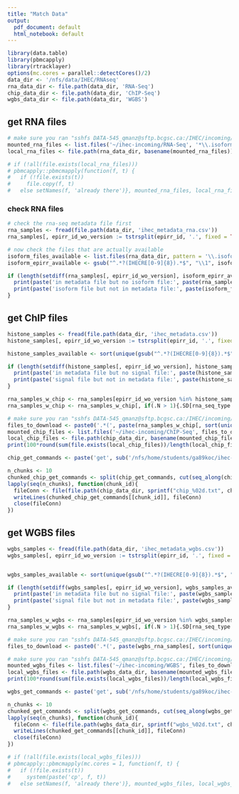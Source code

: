 ```yaml
---
title: "Match Data"
output: 
  pdf_document: default
  html_notebook: default
---
```


```r
library(data.table)
library(pbmcapply)
library(rtracklayer)
options(mc.cores = parallel::detectCores()/2)
data_dir <- '/nfs/data/IHEC/RNAseq'
rna_data_dir <- file.path(data_dir, 'RNA-Seq')
chip_data_dir <- file.path(data_dir, 'ChIP-Seq')
wgbs_data_dir <- file.path(data_dir, 'WGBS')
```

## get RNA files

```r

# make sure you ran "sshfs DATA-545_qmanz@sftp.bcgsc.ca:/IHEC/incoming/ /nfs/home/students/ga89koc/ihec-incoming/"
mounted_rna_files <- list.files('~/ihec-incoming/RNA-Seq', '*\\.isoforms\\.results$', full.names = TRUE, recursive = T)
local_rna_files <- file.path(rna_data_dir, basename(mounted_rna_files))

# if (!all(file.exists(local_rna_files)))
# pbmcapply::pbmcmapply(function(f, t) {
#   if (!file.exists(t))
#     file.copy(f, t)
#   else setNames(f, 'already there')}, mounted_rna_files, local_rna_files)
```

### check RNA files

```r
# check the rna-seq metadata file first
rna_samples <- fread(file.path(data_dir, 'ihec_metadata_rna.csv'))
rna_samples[, epirr_id_wo_version := tstrsplit(epirr_id, '.', fixed = TRUE)[1]]

# now check the files that are actually available
isoform_files_available <- list.files(rna_data_dir, pattern = '\\.isoforms\\.results$')
isoform_epirr_available <- gsub("^.*?(IHECRE[0-9]{8}).*$", "\\1", isoform_files_available)

if (length(setdiff(rna_samples[, epirr_id_wo_version], isoform_epirr_available)) > 0) {
  print(paste('in metadata file but no isoform file:', paste(rna_samples[!epirr_id_wo_version %in% isoform_epirr_available, epirr_id_wo_version], collapse = ', ')))
  print(paste('isoform file but not in metadata file:', paste(isoform_files_available[!isoform_epirr_available %in% rna_samples[, epirr_id_wo_version]], collapse = ', ')))
}
```

## get ChIP files

```r
histone_samples <- fread(file.path(data_dir, 'ihec_metadata.csv'))
histone_samples[, epirr_id_wo_version := tstrsplit(epirr_id, '.', fixed = TRUE)[1]]

histone_samples_available <- sort(unique(gsub("^.*?(IHECRE[0-9]{8}).*$", "\\1", list.files(chip_data_dir, '\\.signal\\.bigwig$'))))

if (length(setdiff(histone_samples[, epirr_id_wo_version], histone_samples_available)) > 0) {
  print(paste('in metadata file but no signal file:', paste(histone_samples[!epirr_id_wo_version %in% histone_samples_available, epirr_id_wo_version], collapse = ', ')))
  print(paste('signal file but not in metadata file:', paste(histone_samples_available[!histone_samples_available %in% histone_samples[, epirr_id_wo_version]], collapse = ', ')))
}

rna_samples_w_chip <- rna_samples[epirr_id_wo_version %in% histone_samples_available]
rna_samples_w_chip <- rna_samples_w_chip[, if(.N > 1){.SD[rna_seq_type != 'total-RNA-Seq']}else{.SD}, by = epirr_id_wo_version]
```


```r
# make sure you ran "sshfs DATA-545_qmanz@sftp.bcgsc.ca:/IHEC/incoming/ /nfs/home/students/ga89koc/ihec-incoming/"
files_to_download <- paste0('.*(', paste(rna_samples_w_chip[, sort(unique(epirr_id_wo_version))], collapse = '|'), ').*.signal.bigwig$')
mounted_chip_files <- list.files('~/ihec-incoming/ChIP-Seq', files_to_download, full.names = TRUE, recursive = TRUE)
local_chip_files <- file.path(chip_data_dir, basename(mounted_chip_files))
print(100*round(sum(file.exists(local_chip_files))/length(local_chip_files), 5))

chip_get_commands <- paste('get', sub('/nfs/home/students/ga89koc/ihec-incoming', '/IHEC/incoming', mounted_chip_files[!file.exists(local_chip_files)], fixed = T))

n_chunks <- 10
chunked_chip_get_commands <- split(chip_get_commands, cut(seq_along(chip_get_commands), n_chunks, labels = FALSE))
lapply(seq(n_chunks), function(chunk_id){
  fileConn <- file(file.path(chip_data_dir, sprintf("chip_%02d.txt", chunk_id)))
  writeLines(chunked_chip_get_commands[[chunk_id]], fileConn)
  close(fileConn)
})

```

## get WGBS files

```r
wgbs_samples <- fread(file.path(data_dir, 'ihec_metadata_wgbs.csv'))
wgbs_samples[, epirr_id_wo_version := tstrsplit(epirr_id, '.', fixed = TRUE)[1]]


wgbs_samples_available <- sort(unique(gsub("^.*?(IHECRE[0-9]{8}).*$", "\\1", list.files(wgbs_data_dir, '\\.gembs_(pos|neg)\\.bw$'))))

if (length(setdiff(wgbs_samples[, epirr_id_wo_version], wgbs_samples_available)) > 0) {
  print(paste('in metadata file but no signal file:', paste(wgbs_samples[!epirr_id_wo_version %in% wgbs_samples_available, epirr_id_wo_version], collapse = ', ')))
  print(paste('signal file but not in metadata file:', paste(wgbs_samples_available[!wgbs_samples_available %in% wgbs_samples[, epirr_id_wo_version]], collapse = ', ')))
}

rna_samples_w_wgbs <- rna_samples[epirr_id_wo_version %in% wgbs_samples_available]
rna_samples_w_wgbs <- rna_samples_w_wgbs[, if(.N > 1){.SD[rna_seq_type != 'total-RNA-Seq']}else{.SD}, by = epirr_id_wo_version]
```


```r
# make sure you ran "sshfs DATA-545_qmanz@sftp.bcgsc.ca:/IHEC/incoming/ /nfs/home/students/ga89koc/ihec-incoming/"
files_to_download <- paste0('.*(', paste(wgbs_rna_samples[, sort(unique(epirr_id_wo_version))], collapse = '|'), ').*.gembs_(neg|pos).bw$')

# make sure you ran "sshfs DATA-545_qmanz@sftp.bcgsc.ca:/IHEC/incoming/ /nfs/home/students/ga89koc/ihec-incoming/"
mounted_wgbs_files <- list.files('~/ihec-incoming/WGBS', files_to_download, full.names = TRUE, recursive = T)
local_wgbs_files <- file.path(wgbs_data_dir, basename(mounted_wgbs_files))
print(100*round(sum(file.exists(local_wgbs_files))/length(local_wgbs_files), 5))

wgbs_get_commands <- paste('get', sub('/nfs/home/students/ga89koc/ihec-incoming', '/IHEC/incoming', mounted_wgbs_files[!file.exists(local_wgbs_files)], fixed = T))

n_chunks <- 10
chunked_get_commands <- split(wgbs_get_commands, cut(seq_along(wgbs_get_commands), n_chunks, labels = FALSE))
lapply(seq(n_chunks), function(chunk_id){
  fileConn <- file(file.path(wgbs_data_dir, sprintf("wgbs_%02d.txt", chunk_id)))
  writeLines(chunked_get_commands[[chunk_id]], fileConn)
  close(fileConn)
})

# if (!all(file.exists(local_wgbs_files)))
# pbmcapply::pbmcmapply(mc.cores = 1, function(f, t) {
#   if (!file.exists(t))
#     system(paste('cp', f, t)) 
#   else setNames(f, 'already there')}, mounted_wgbs_files, local_wgbs_files)
```

